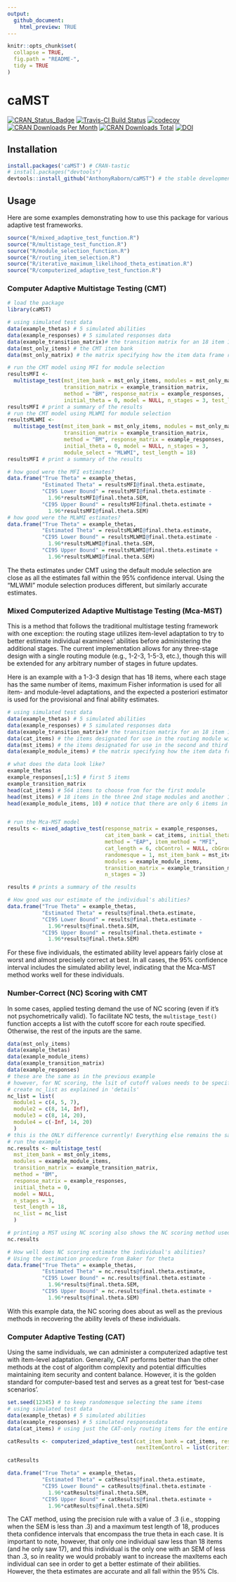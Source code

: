```yaml
---
output:
  github_document:
    html_preview: TRUE
---
```

```r
knitr::opts_chunk$set(
  collapse = TRUE,
  fig.path = "README-",
  tidy = TRUE
)
```

# caMST
[![CRAN_Status_Badge](http://www.r-pkg.org/badges/version/caMST)](http://cran.r-project.org/package=caMST)
[![Travis-CI Build Status](http://travis-ci.org/AnthonyRaborn/caMST.svg?branch=master)](http://travis-ci.org/AnthonyRaborn/caMST)
[![codecov](https://codecov.io/gh/AnthonyRaborn/caMST/branch/master/graph/badge.svg?token=CCASTIW3TF)](https://codecov.io/gh/AnthonyRaborn/caMST)
[![CRAN Downloads Per Month](https://cranlogs.r-pkg.org/badges/caMST)](https://cran.r-project.org/package=caMST)
[![CRAN Downloads Total](https://cranlogs.r-pkg.org/badges/grand-total/caMST?color=orange)](https://cran.r-project.org/package=caMST)
[![DOI](https://zenodo.org/badge/DOI/10.5281/zenodo.3532057.svg)](https://doi.org/10.5281/zenodo.3532057)



## Installation
```r
install.packages('caMST') # CRAN-tastic
# install.packages("devtools")
devtools::install_github("AnthonyRaborn/caMST") # the stable developmental version; add the argument `ref = 'devel'` for the developmental version with no stability guarantee
```

## Usage

Here are some examples demonstrating how to use this package for various adaptive test frameworks.

```r
source("R/mixed_adaptive_test_function.R")
source("R/multistage_test_function.R")
source("R/module_selection_function.R")
source("R/routing_item_selection.R")
source("R/iterative_maximum_likelihood_theta_estimation.R")
source("R/computerized_adaptive_test_function.R")
```

### Computer Adaptive Multistage Testing (CMT)

```r
# load the package
library(caMST)

# using simulated test data
data(example_thetas) # 5 simulated abilities
data(example_responses) # 5 simulated responses data
data(example_transition_matrix)# the transition matrix for an 18 item 1-3-3 balanced design
data(mst_only_items) # the CMT item bank
data(mst_only_matrix) # the matrix specifying how the item data frame relates to the modules

# run the CMT model using MFI for module selection
resultsMFI <-
  multistage_test(mst_item_bank = mst_only_items, modules = mst_only_matrix, 
                  transition_matrix = example_transition_matrix,
                  method = "BM", response_matrix = example_responses, 
                  initial_theta = 0, model = NULL, n_stages = 3, test_length = 18)
resultsMFI # print a summary of the results
# run the CMT model using MLWMI for module selection
resultsMLWMI <- 
  multistage_test(mst_item_bank = mst_only_items, modules = mst_only_matrix, 
                  transition_matrix = example_transition_matrix,
                  method = "BM", response_matrix = example_responses, 
                  initial_theta = 0, model = NULL, n_stages = 3,
                  module_select = "MLWMI", test_length = 18)
resultsMFI # print a summary of the results

# how good were the MFI estimates?
data.frame("True Theta" = example_thetas,
           "Estimated Theta" = resultsMFI@final.theta.estimate,
           "CI95 Lower Bound" = resultsMFI@final.theta.estimate -
             1.96*resultsMFI@final.theta.SEM,
           "CI95 Upper Bound" = resultsMFI@final.theta.estimate +
             1.96*resultsMFI@final.theta.SEM)
# how good were the MLWMI estimates?
data.frame("True Theta" = example_thetas,
           "Estimated Theta" = resultsMLWMI@final.theta.estimate,
           "CI95 Lower Bound" = resultsMLWMI@final.theta.estimate -
             1.96*resultsMLWMI@final.theta.SEM,
           "CI95 Upper Bound" = resultsMLWMI@final.theta.estimate +
             1.96*resultsMLWMI@final.theta.SEM)
```

The theta estimates under CMT using the default module selection are close as all the estimates fall within the 95% confidence interval. Using the "MLWMI" module selection produces different, but similarly accurate estimates.

### Mixed Computerized Adaptive Multistage Testing (Mca-MST)

This is a method that follows the traditional multistage testing framework with one exception: the routing stage utilizes item-level adaptation to try to better estimate individual examinees' abilities before administering the additional stages. The current implementation allows for any three-stage design with a single routing module (e.g., 1-2-3, 1-5-3, etc.), though this will be extended for any arbitrary number of stages in future updates.

Here is an example with a 1-3-3 design that has 18 items, where each stage has the same number of items, maximum Fisher information is used for all item- and module-level adaptations, and the expected a posteriori estimator is used for the provisional and final ability estimates.

```r
# using simulated test data 
data(example_thetas) # 5 simulated abilities
data(example_responses) # 5 simulated responses data
data(example_transition_matrix)# the transition matrix for an 18 item 1-3-3 balanced design
data(cat_items) # the items designated for use in the routing module with item-level adaptation
data(mst_items) # the items designated for use in the second and third modules with module-level adaptation
data(example_module_items) # the matrix specifying how the item data frame relates to the modules

# what does the data look like?
example_thetas
example_responses[,1:5] # first 5 items
example_transition_matrix
head(cat_items) # 564 items to choose from for the first module
head(mst_items) # 18 items in the three 2nd stage modules and another 18 in the three 3rd stage modules
head(example_module_items, 10) # notice that there are only 6 items in the first module!


# run the Mca-MST model
results <- mixed_adaptive_test(response_matrix = example_responses, 
                               cat_item_bank = cat_items, initial_theta = 0,
                               method = "EAP", item_method = "MFI", 
                               cat_length = 6, cbControl = NULL, cbGroup = NULL,
                               randomesque = 1, mst_item_bank = mst_items, 
                               modules = example_module_items, 
                               transition_matrix = example_transition_matrix,
                               n_stages = 3)

results # prints a summary of the results

# How good was our estimate of the individual's abilities?
data.frame("True Theta" = example_thetas,
           "Estimated Theta" = results@final.theta.estimate,
           "CI95 Lower Bound" = results@final.theta.estimate -
             1.96*results@final.theta.SEM,
           "CI95 Upper Bound" = results@final.theta.estimate +
             1.96*results@final.theta.SEM)
```


For these five individuals, the estimated ability level appears fairly close at worst and almost precisely correct at best. In all cases, the 95% confidence interval includes the simulated ability level, indicating that the Mca-MST method works well for these individuals.

### Number-Correct (NC) Scoring with CMT

In some cases, applied testing demand the use of NC scoring (even if it's not psychometrically valid). To facilitate NC tests, the `multistage_test()` function accepts a list with the cutoff score for each route specified. Otherwise, the rest of the inputs are the same.

```r
data(mst_only_items)
data(example_thetas)
data(example_module_items)
data(example_transition_matrix)
data(example_responses)
# these are the same as in the previous example
# however, for NC scoring, the lsit of cutoff values needs to be specified
# create nc_list as explained in 'details'
nc_list = list(
  module1 = c(4, 5, 7),
  module2 = c(8, 14, Inf),
  module3 = c(8, 14, 20),
  module4 = c(-Inf, 14, 20)
  )
# this is the ONLY difference currently! Everything else remains the same
# run the example
nc.results <- multistage_test(
  mst_item_bank = mst_only_items,
  modules = example_module_items,
  transition_matrix = example_transition_matrix,
  method = "BM",
  response_matrix = example_responses,
  initial_theta = 0,
  model = NULL,
  n_stages = 3,
  test_length = 18,
  nc_list = nc_list
  )

# printing a MST using NC scoring also shows the NC scoring method used
nc.results

# How well does NC scoring estimate the individual's abilities?
# Using the estimation procedure from Baker for theta
data.frame("True Theta" = example_thetas,
           "Estimated Theta" = nc.results@final.theta.estimate,
           "CI95 Lower Bound" = nc.results@final.theta.estimate -
             1.96*results@final.theta.SEM,
           "CI95 Upper Bound" = nc.results@final.theta.estimate +
             1.96*results@final.theta.SEM)

```

With this example data, the NC scoring does about as well as the previous methods in recovering the ability levels of these individuals.

### Computer Adaptive Testing (CAT)

Using the same individuals, we can administer a computerized adaptive test with item-level adaptation. Generally, CAT performs better than the other methods at the cost of algorithm complexity and potential difficulties maintaining item security and content balance. However, it is the golden standard for computer-based test and serves as a great test for 'best-case scenarios'.

```r
set.seed(12345) # to keep randomesque selecting the same items
# using simulated test data
data(example_thetas) # 5 simulated abilities
data(example_responses) # 5 simulated responsesdata
data(cat_items) # using just the CAT-only routing items for the entire CAT test

catResults <- computerized_adaptive_test(cat_item_bank = cat_items, response_matrix = example_responses, randomesque = 5, maxItems = 18, 
                                         nextItemControl = list(criterion = "MFI", priorDist = "norm", priorPar = c(0, 1), D = 1, range = c(-4, 4), parInt = c(-4, 4, 33), infoType = "Fisher", random.seed = NULL, rule = "precision", thr = .3, nAvailable = NULL, cbControl = NULL, cbGroup = NULL))

catResults

data.frame("True Theta" = example_thetas,
           "Estimated Theta" = catResults@final.theta.estimate,
           "CI95 Lower Bound" = catResults@final.theta.estimate -
             1.96*catResults@final.theta.SEM,
           "CI95 Upper Bound" = catResults@final.theta.estimate +
             1.96*catResults@final.theta.SEM)

```

The CAT method, using the precision rule with a value of .3 (i.e., stopping when the SEM is less than .3) and a maximum test length of 18, produces theta confidence intervals that encompass the true theta in each case. It is important to note, however, that only one individual saw less than 18 items (and he only saw 17), and this individual is the only one with an SEM of less than .3, so in reality we would probably want to increase the maxItems each individual can see in order to get a better estimate of their abilities. However, the theta estimates are accurate and all fall within the 95% CIs.
